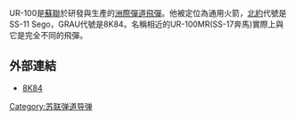 {{Infobox Weapon 
|is_missile=yes
|name = UR-100洲際彈道飛彈
|image = [[Image:SS-11_ballistic_missile_in_container_on_trailer.jpg|300px]]
|type = [[洲際彈道飛彈|洲際彈道飛彈]]
|vehicle_range = 10,600 公里
|filling = 1
|yield = 1百萬公噸
|engine = 兩段式液態燃料發動機
#第一節8S816有4個15D2 (RD-0217)發動機
#第二節8S817有1個15D13 發動機和一個4噴嘴的15D14 (RK-3)發動機
|guidance = 慣性導引
|cep = 1000~1400 公尺
|speed = 
|length = 16.93 公尺
|diameter = 2 公尺
|weight = 41.4..42.3 頓
|payload_capacity = 
|manufacturer = 由[[弗拉基米爾·尼古拉耶維奇·切洛梅|弗拉基米爾·尼古拉耶維奇·切洛梅]]的[[切洛梅设计局|OKB-52]]的設計, 由赫魯雪夫機械製造廠, [[鄂木斯克|鄂木斯克]]航空設施№166 "Polyot",[[奥伦堡|奧倫堡]]航空設施№47 "Strela"生產
|unit_cost =
|service = 1967/6/21–1974
|used_by = [[蘇聯|蘇聯]]
}}
UR-100是[[蘇聯|蘇聯]]於研發與生產的[[洲際彈道飛彈|洲際彈道飛彈]]。他被定位為通用火箭，[[北約|北約]]代號是SS-11 Sego，GRAU代號是8K84。名稱相近的UR-100MR(SS-17奔馬)實際上與它是完全不同的飛彈。

==外部連結==
* [https://web.archive.org/web/20060510203229/http://www.new-factoria.ru/missile/wobb/8k84/8k84.shtml 8K84] {{ru icon}}

{{Russian and Soviet missiles|SSM}}
{{苏联的弹道导弹}}

[[Category:苏联弹道导弹|Category:苏联弹道导弹]]